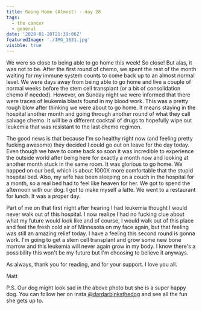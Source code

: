 ```yaml
---
title: Going Home (Almost) - day 28
tags:
  - the cancer
  - general
date: '2020-01-28T21:39:06Z'
featuredImage: './IMG_1631.jpg'
visible: true
---
```


We were so close to being able to go home this week! So close! But alas, it was
not to be. After the first round of chemo, we spent the rest of the month
waiting for my immune system counts to come back up to an almost normal level.
We were days away from being able to go home and live a couple of normal weeks
before the stem cell transplant (or a bit of consolidation chemo if needed).
However, on Sunday night we were informed that there were traces of leukemia
blasts found in my blood work. This was a pretty rough blow after thinking we
were about to go home. It means staying in the hospital another month and going
through another round of what they call salvage chemo. It will be a different
cocktail of drugs to hopefully wipe out leukemia that was resistant to the last
chemo regimen.

The good news is that because I'm so healthy right now (and feeling pretty
fucking awesome) they decided I could go out on leave for the day today. Even
though we have to come back so soon it was incredible to experience the outside
world after being here for exactly a month now and looking at another month
stuck in the same room. It was glorious to go home. We napped on our bed, which
is about 1000X more comfortable that the stupid hospital bed. Also, my wife has
been sleeping on a couch in the hospital for a month, so a real bed had to feel
like heaven for her. We got to spend the afternoon with our dog. I got to make
myself a latte. We went to a restaurant for lunch. It was a proper day.

Part of me on that first night after hearing I had leukemia thought I would
never walk out of this hospital. I now realize I had no fucking clue about what
my future would look like and of course, I would walk out of this place and feel
the fresh cold air of Minnesota on my face again, but that feeling was still an
amazing relief today. I have a feeling this second round is gonna work. I'm
going to get a stem cell transplant and grow some new bone marrow and this
leukemia will never again grow in my body. I know there's a possibility this
won't be my future but I'm choosing to believe it anyways.

As always, thank you for reading, and for your support. I love you all.

Matt

P.S. Our dog might look sad in the above photo but she is a super happy dog. You
can follow her on insta
[@dardarbinksthedog](https://www.instagram.com/dardarbinksthedog/) and see all
the fun she gets up to.
